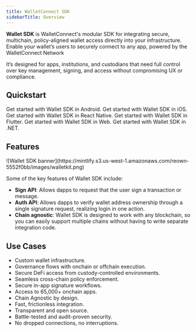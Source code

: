 ```yaml
---
title: WalletConnect SDK
sidebarTitle: Overview
---
```


**Wallet SDK** is WalletConnect's modular SDK for integrating secure, multichain, policy-aligned wallet access directly into your infrastructure. Enable your wallet’s users to securely connect to any app, powered by the WalletConnect Network

It’s designed for apps, institutions, and custodians that need full control over key management, signing, and access without compromising UX or compliance.

## Quickstart

<CardGroup cols={2}>
  <Card title="Android" icon="android" href="/wallet-sdk/android/installation">
    Get started with Wallet SDK in Android.
  </Card>

  <Card title="iOS" icon="apple" href="/wallet-sdk/ios/installation">
    Get started with Wallet SDK in iOS.
  </Card>

  <Card title="React Native" icon="react" href="/wallet-sdk/react-native/installation">
    Get started with Wallet SDK in React Native.
  </Card>

  <Card title="Flutter" icon="flutter" href="/wallet-sdk/flutter/installation">
    Get started with Wallet SDK in Flutter.
  </Card>

  <Card title="Web" icon="js" href="/wallet-sdk/web/installation">
    Get started with Wallet SDK in Web.
  </Card>

  <Card title=".NET" icon="code" href="/wallet-sdk/c-sharp/installation">
    Get started with Wallet SDK in .NET.
  </Card>
</CardGroup>

## Features

<Frame>
  ![Wallet SDK banner](https://mintlify.s3.us-west-1.amazonaws.com/reown-5552f0bb/images/walletkit.png)
</Frame>

Some of the key features of Wallet SDK include:

* **Sign API**: Allows dapps to request that the user sign a transaction or message.
* **Auth API**: Allows dapps to verify wallet address ownership through a single signature request, realizing login in one action.
* **Chain agnostic**: Wallet SDK is designed to work with any blockchain, so you can easily support multiple chains without having to write separate integration code.

## Use Cases

* Custom wallet infrastructure.
* Governance flows with onchain or offchain execution.
* Secure DeFi access from custody-controlled environments.
* Seamless cross-chain policy enforcement.
* Secure in-app signature workflows.
* Access to 65,000+ onchain apps.
* Chain Agnostic by design.
* Fast, frictionless integration.
* Transparent and open source.
* Battle-tested and audit-proven security.
* No dropped connections, no interruptions.
